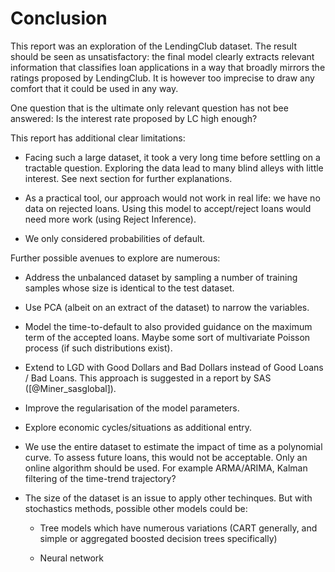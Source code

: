 # Conclusion

This report was an exploration of the LendingClub dataset. The result should be seen as unsatisfactory: the final model clearly extracts relevant information that classifies loan applications in a 
way that broadly mirrors the ratings proposed by LendingClub. It is however too imprecise to draw any comfort that it could be used in any way. 

One question that is the ultimate only relevant question has not bee answered: Is the interest rate proposed by LC high enough?


This report has additional clear limitations:

  + Facing such a large dataset, it took a very long time before settling on a tractable question. Exploring the data lead to many blind alleys with little interest. See next section for further 
explanations.

  + As a practical tool, our approach would not work in real life: we have no data on rejected loans. Using this model to accept/reject loans would need more work (using Reject Inference).

  + We only considered probabilities of default. 
  

Further possible avenues to explore are numerous:

  + Address the unbalanced dataset by sampling a number of training samples whose size is identical to the test dataset.

  + Use PCA (albeit on an extract of the dataset) to narrow the variables.

  + Model the time-to-default to also provided guidance on the maximum term of the accepted loans. Maybe some sort of multivariate Poisson process (if such distributions exist). 

  + Extend to LGD with Good Dollars and Bad Dollars instead of Good Loans / Bad Loans. This approach is suggested in a report by SAS ([@Miner_sasglobal]).

  + Improve the regularisation of the model parameters.

  + Explore economic cycles/situations as additional entry.

  + We use the entire dataset to estimate the impact of time  as a polynomial curve. To assess future loans, this would not be acceptable. Only an online algorithm should be used. For example 
ARMA/ARIMA, Kalman filtering of the time-trend trajectory? 

  + The size of the dataset is an issue to apply other techinques. But with stochastics methods, possible other models could be:
      
      - Tree models which have numerous variations (CART generally, and simple or aggregated boosted decision trees specifically)
      
      - Neural network 


